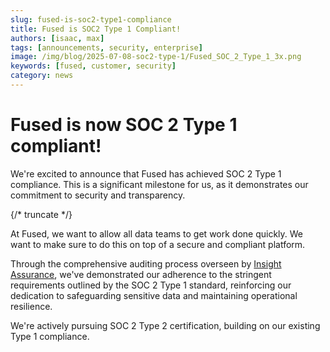 ```yaml
---
slug: fused-is-soc2-type1-compliance
title: Fused is SOC2 Type 1 Compliant!
authors: [isaac, max]
tags: [announcements, security, enterprise]
image: /img/blog/2025-07-08-soc2-type-1/Fused_SOC_2_Type_1_3x.png
keywords: [fused, customer, security]
category: news
---
```


# Fused is now SOC 2 Type 1 compliant!

We're excited to announce that Fused has achieved SOC 2 Type 1 compliance. This is a significant milestone for us, as it demonstrates our commitment to security and transparency.

{/* truncate */}

At Fused, we want to allow all data teams to get work done quickly. We want to make sure to do this on top of a secure and compliant platform.

Through the comprehensive auditing process overseen by [Insight Assurance](https://insightassurance.com/), we've demonstrated our adherence
to the stringent requirements outlined by the SOC 2 Type 1 standard, reinforcing our dedication to safeguarding
sensitive data and maintaining operational resilience.

We're actively pursuing SOC 2 Type 2 certification, building on our existing Type 1 compliance.

